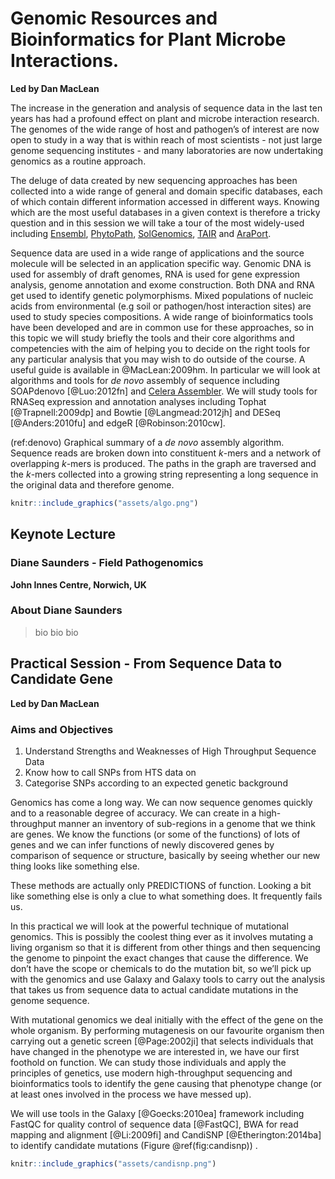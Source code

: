 # Genomic Resources and Bioinformatics for Plant Microbe Interactions. {-}

**Led by Dan MacLean**

The increase in the generation and analysis of sequence data in the last ten years has had a profound effect on plant and microbe interaction research. The genomes of the wide range of host and pathogen's of interest are now open to study in a way that is within reach of most scientists - not just large genome sequencing institutes - and many laboratories are now undertaking genomics as a routine approach.

The deluge of data created by new sequencing approaches has been collected into a wide range of general and domain specific databases, each of which contain different information accessed in different ways. Knowing which are the most useful databases in a given context is therefore a tricky question and in this session we will take a tour of the most widely-used including [Ensembl](http://ensembl.org), [PhytoPath](http://phytopathdb.org), [SolGenomics](http://solgenomics.net),  [TAIR](http://arabidopsis.org) and [AraPort](http://araport.org).

Sequence data are used in a wide range of applications and the source molecule will be selected in an application specific way. Genomic DNA is used for assembly of draft genomes, RNA is used for gene expression analysis, genome annotation and exome construction. Both DNA and RNA get used to identify genetic polymorphisms. Mixed populations of nucleic acids from environmental (e.g soil or pathogen/host interaction sites) are used to study species compositions. A wide range of bioinformatics tools have been developed and are in common use for these approaches, so in this topic we will study briefly the tools and their core algorithms and competencies with the aim of helping you to decide on the right tools for any particular analysis that you may wish to do outside of the course. A useful guide is available in @MacLean:2009hm. In particular we will look at algorithms and tools for _de novo_ assembly of sequence including SOAPdenovo [@Luo:2012fn] and [Celera Assembler](http://wgs-assembler.sourceforge.net/wiki/index.php?title=Main_Page). We will study tools for RNASeq expression and annotation analyses including Tophat [@Trapnell:2009dp] and Bowtie [@Langmead:2012jh] and DESeq [@Anders:2010fu] and edgeR [@Robinson:2010cw].

(ref:denovo) Graphical summary of a _de novo_ assembly algorithm. Sequence reads are broken down into constituent _k_-mers and a network of overlapping _k_-mers is produced. The paths in the graph are traversed and the _k_-mers collected into a growing string representing a long sequence in the original data and therefore genome.

```r
knitr::include_graphics("assets/algo.png")
```

## Keynote Lecture {-}

### Diane Saunders - Field Pathogenomics {-}

**John Innes Centre, Norwich, UK**

### About Diane Saunders {-}

> bio bio bio

## Practical Session - From Sequence Data to Candidate Gene {-}

**Led by Dan MacLean**

### Aims and Objectives {-}

1. Understand Strengths and Weaknesses of High Throughput Sequence Data
2. Know how to call SNPs from HTS data on 
3. Categorise SNPs according to an expected genetic background

Genomics has come a long way. We can now sequence genomes quickly and to a reasonable degree of accuracy. We can create in a high-throughput manner an inventory of sub-regions in a genome that we think are genes. We know the functions (or some of the functions) of lots of genes and we can infer functions of newly discovered genes by comparison of sequence or structure, basically by seeing whether our new thing looks like something else.

These methods are actually only PREDICTIONS of function. Looking a bit like something else is only a clue to what something does. It frequently fails us.

In this practical we will look at the powerful technique of mutational genomics. This is possibly the coolest thing ever as it involves mutating a living organism so that it is different from other things and then sequencing the genome to pinpoint the exact changes that cause the difference. We don’t have the scope or chemicals to do the mutation bit, so we’ll pick up with the genomics and use Galaxy and Galaxy tools to carry out the analysis that takes us from sequence data to actual candidate mutations in the genome sequence.

With mutational genomics we deal initially with the effect of the gene on the whole organism. By performing mutagenesis on our favourite organism then carrying out a genetic screen [@Page:2002ji] that selects individuals that have changed in the phenotype we are interested in, we have our first foothold on function. We can study those individuals and apply the principles of genetics, use modern high-throughput sequencing and bioinformatics tools to identify the gene causing that phenotype change (or at least ones involved in the process we have messed up).

We will use tools in the Galaxy [@Goecks:2010ea] framework including FastQC for quality control of sequence data [@FastQC], BWA for read mapping and alignment [@Li:2009fi] and CandiSNP [@Etherington:2014ba] to identify candidate mutations (Figure \@ref(fig:candisnp)) .

```r
knitr::include_graphics("assets/candisnp.png")
```
